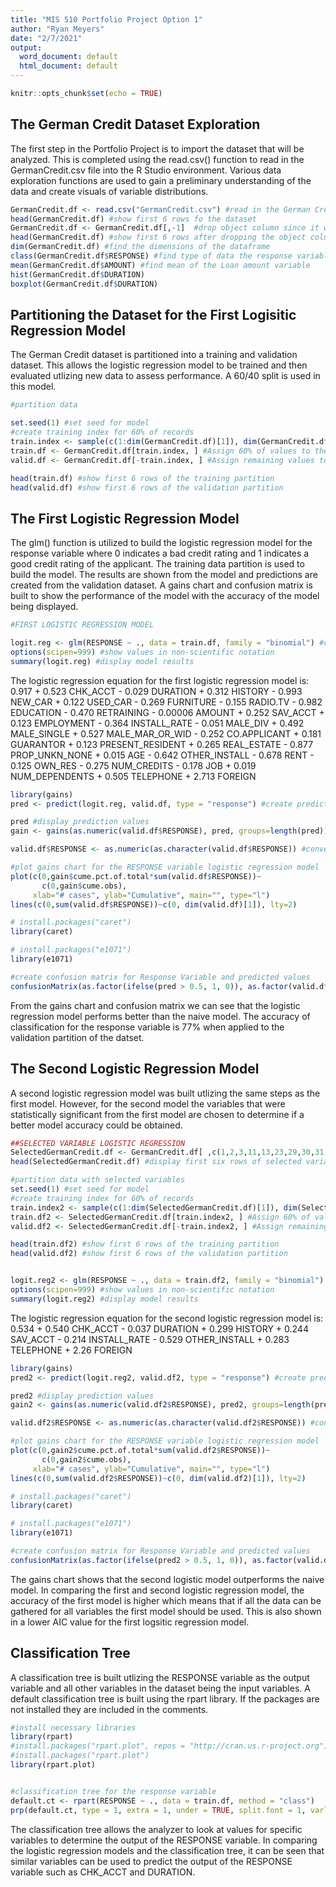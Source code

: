 ---
title: "MIS 510 Portfolio Project Option 1"
author: "Ryan Meyers"
date: "2/7/2021"
output:
  word_document: default
  html_document: default
---

```{r setup, include=FALSE}
knitr::opts_chunk$set(echo = TRUE)
```

## The German Credit Dataset Exploration

The first step in the Portfolio Project is to import the dataset that will be analyzed. This is completed using the read.csv() function to read in the GermanCredit.csv file into the R Studio environment. Various data exploration functions are used to gain a preliminary understanding of the data and create visuals of variable distributions.

```{r}
GermanCredit.df <- read.csv("GermanCredit.csv") #read in the German Credit dataset
head(GermanCredit.df) #show first 6 rows fo the dataset
GermanCredit.df <- GermanCredit.df[,-1]  #drop object column since it will not be used for analysis
head(GermanCredit.df) #show first 6 rows after dropping the object column
dim(GermanCredit.df) #find the dimensions of the dataframe
class(GermanCredit.df$RESPONSE) #find type of data the response variable is
mean(GermanCredit.df$AMOUNT) #find mean of the Loan amount variable
hist(GermanCredit.df$DURATION)
boxplot(GermanCredit.df$DURATION)
```

## Partitioning the Dataset for the First Logisitic Regression Model

The German Credit dataset is partitioned into a training and validation dataset. This allows the logistic regression model to be trained and then evaluated utlizing new data to assess performance. A 60/40 split is used in this model.

```{r}
#partition data

set.seed(1) #set seed for model
#create training index for 60% of records
train.index <- sample(c(1:dim(GermanCredit.df)[1]), dim(GermanCredit.df)[1]*0.6) 
train.df <- GermanCredit.df[train.index, ] #Assign 60% of values to the training partition
valid.df <- GermanCredit.df[-train.index, ] #Assign remaining values to the validation partition

head(train.df) #show first 6 rows of the training partition
head(valid.df) #show first 6 rows of the validation partition
```

## The First Logistic Regression Model

The glm() function is utilized to build the logistic regression model for the response variable where 0 indicates a bad credit rating and 1 indicates a good credit rating of the applicant. The training data partition is used to build the model. The results are shown from the model and predictions are created from the validation dataset. A gains chart and confusion matrix is built to show the performance of the model with the accuracy of the model being displayed.

```{r}
#FIRST LOGISTIC REGRESSION MODEL

logit.reg <- glm(RESPONSE ~ ., data = train.df, family = "binomial") #create logistic regression model
options(scipen=999) #show values in non-scientific notation
summary(logit.reg) #display model results
```
The logistic regression equation for the first logistic regression model is:
0.917 + 0.523 CHK_ACCT - 0.029 DURATION + 0.312 HISTORY - 0.993 NEW_CAR + 0.122 USED_CAR -
0.269 FURNITURE - 0.155 RADIO.TV - 0.982 EDUCATION - 0.470 RETRAINING - 0.00006 AMOUNT + 
0.252 SAV_ACCT + 0.123 EMPLOYMENT - 0.364 INSTALL_RATE - 0.051 MALE_DIV + 0.492 MALE_SINGLE +
0.527 MALE_MAR_OR_WID - 0.252 CO.APPLICANT + 0.181 GUARANTOR + 0.123 PRESENT_RESIDENT +
0.265 REAL_ESTATE - 0.877 PROP_UNKN_NONE + 0.015 AGE - 0.642 OTHER_INSTALL - 0.678 RENT -
0.125 OWN_RES - 0.275 NUM_CREDITS - 0.178 JOB + 0.019 NUM_DEPENDENTS + 0.505 TELEPHONE + 2.713 FOREIGN

```{r}

library(gains)
pred <- predict(logit.reg, valid.df, type = "response") #create prediction values based on the validation partition

pred #display prediction values
gain <- gains(as.numeric(valid.df$RESPONSE), pred, groups=length(pred)) #store gains values for gains chart

valid.df$RESPONSE <- as.numeric(as.character(valid.df$RESPONSE)) #convert RESPONSE variable for graphing

#plot gains chart for the RESPONSE variable logistic regression model
plot(c(0,gain$cume.pct.of.total*sum(valid.df$RESPONSE))~
       c(0,gain$cume.obs), 
     xlab="# cases", ylab="Cumulative", main="", type="l")
lines(c(0,sum(valid.df$RESPONSE))~c(0, dim(valid.df)[1]), lty=2)

# install.packages("caret")
library(caret)

# install.packages("e1071")
library(e1071)

#create confusion matrix for Response Variable and predicted values
confusionMatrix(as.factor(ifelse(pred > 0.5, 1, 0)), as.factor(valid.df$RESPONSE))
```
From the gains chart and confusion matrix we can see that the logistic regression model performs better than the naive model. The accuracy of classification for the response variable is 77% when applied to the validation partition of the datset.

## The Second Logistic Regression Model

A second logistic regression model was built utlizing the same steps as the first model. However, for the second model the variables that were statistically significant from the first model are chosen to determine if a better model accuracy could be obtained.

```{r}
##SELECTED VARIABLE LOGISTIC REGRESSION
SelectedGermanCredit.df <- GermanCredit.df[ ,c(1,2,3,11,13,23,29,30,31)] #Select statistically significant variables.
head(SelectedGermanCredit.df) #display first six rows of selected variables

#partition data with selected variables
set.seed(1) #set seed for model
#create training index for 60% of records
train.index2 <- sample(c(1:dim(SelectedGermanCredit.df)[1]), dim(SelectedGermanCredit.df)[1]*0.6)
train.df2 <- SelectedGermanCredit.df[train.index2, ] #Assign 60% of values to the training partition
valid.df2 <- SelectedGermanCredit.df[-train.index2, ] #Assign remaining values to the validation partition

head(train.df2) #show first 6 rows of the training partition
head(valid.df2) #show first 6 rows of the validation partition


logit.reg2 <- glm(RESPONSE ~ ., data = train.df2, family = "binomial") #create logistic regression model
options(scipen=999) #show values in non-scientific notation
summary(logit.reg2) #display model results
```
The logistic regression equation for the second logistic regression model is:
0.534 + 0.540 CHK_ACCT - 0.037 DURATION + 0.299 HISTORY + 0.244 SAV_ACCT -
0.214 INSTALL_RATE - 0.529 OTHER_INSTALL + 0.283 TELEPHONE + 2.26 FOREIGN


```{r}

library(gains)
pred2 <- predict(logit.reg2, valid.df2, type = "response") #create prediction values based on the validation partition

pred2 #display prediction values
gain2 <- gains(as.numeric(valid.df2$RESPONSE), pred2, groups=length(pred2)) #store gains values for gains chart

valid.df2$RESPONSE <- as.numeric(as.character(valid.df2$RESPONSE)) #convert RESPONSE variable for graphing

#plot gains chart for the RESPONSE variable logistic regression model
plot(c(0,gain2$cume.pct.of.total*sum(valid.df2$RESPONSE))~
       c(0,gain2$cume.obs), 
     xlab="# cases", ylab="Cumulative", main="", type="l")
lines(c(0,sum(valid.df2$RESPONSE))~c(0, dim(valid.df2)[1]), lty=2)

# install.packages("caret")
library(caret)

# install.packages("e1071")
library(e1071)

#create confusion matrix for Response Variable and predicted values
confusionMatrix(as.factor(ifelse(pred2 > 0.5, 1, 0)), as.factor(valid.df2$RESPONSE))
```
The gains chart shows that the second logistic model outperforms the naive model. In comparing the first and second logistic regression model, the accuracy of the first model is higher which means that if all the data can be gathered for all variables the first model should be used. This is also shown in a lower AIC value for the first logsitic regression model.

## Classification Tree

A classification tree is built utlizing the RESPONSE variable as the output variable and all other variables in the dataset being the input variables. A default classification tree is built using the rpart library. If the packages are not installed they are included in the comments.

```{r}
#install necessary libraries
library(rpart)
#install.packages("rpart.plot", repos = "http://cran.us.r-project.org")
#install.packages("rpart.plot")
library(rpart.plot)


#classification tree for the response variable
default.ct <- rpart(RESPONSE ~ ., data = train.df, method = "class")
prp(default.ct, type = 1, extra = 1, under = TRUE, split.font = 1, varlen = -10)
```

The classification tree allows the analyzer to look at values for specific variables to determine the output of the RESPONSE variable. In comparing the logistic regression models and the classification tree, it can be seen that similar variables can be used to predict the output of the RESPONSE variable such as CHK_ACCT and DURATION.